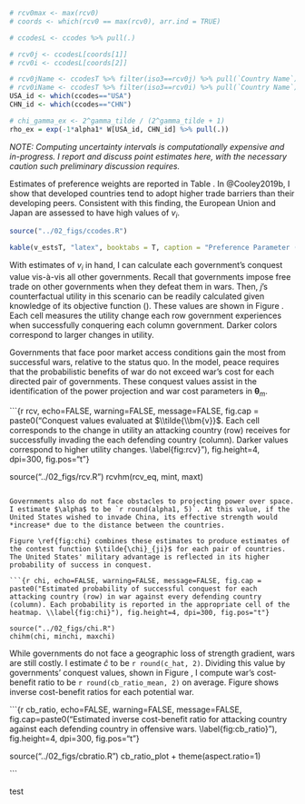 ```r

# rcv0max <- max(rcv0)
# coords <- which(rcv0 == max(rcv0), arr.ind = TRUE)

# ccodesL <- ccodes %>% pull(.)

# rcv0j <- ccodesL[coords[1]]
# rcv0i <- ccodesL[coords[2]]

# rcv0jName <- ccodesT %>% filter(iso3==rcv0j) %>% pull(`Country Name`)
# rcv0iName <- ccodesT %>% filter(iso3==rcv0i) %>% pull(`Country Name`)
USA_id <- which(ccodes=="USA")
CHN_id <- which(ccodes=="CHN")

# chi_gamma_ex <- 2^gamma_tilde / (2^gamma_tilde + 1)
rho_ex = exp(-1*alpha1* W[USA_id, CHN_id] %>% pull(.))

```

*NOTE: Computing uncertainty intervals is computationally expensive and in-progress. I report and discuss point estimates here, with the necessary caution such preliminary discussion requires.*

Estimates of preference weights are reported in Table \ref{tab:v_estsT}. In @Cooley2019b, I show that developed countries tend to adopt higher trade barriers than their developing peers. Consistent with this finding, the European Union and Japan are assessed to have high values of $v_i$.


```r

source("../02_figs/ccodes.R")

kable(v_estsT, "latex", booktabs = T, caption = "Preference Parameter ($\\tilde{\\bm{v}}$) Estimates \\label{tab:v_estsT}", escape = FALSE) %>% kable_styling(position = "center")

```

With estimates of $v_i$ in hand, I can calculate each government's conquest value vis-à-vis all other governments. Recall that governments impose free trade on other governments when they defeat them in wars. Then, $j$'s counterfactual utility in this scenario can be readily calculated given knowledge of its objective function (\ref{eq:Ghat}). These values are shown in Figure \ref{fig:rcv}. Each cell measures the utility change each row government experiences when successfully conquering each column government. Darker colors correspond to larger changes in utility.

Governments that face poor market access conditions gain the most from successful wars, relative to the status quo. In the model, peace requires that the probabilistic benefits of war do not exceed war's cost for each directed pair of governments. These conquest values assist in the identification of the power projection and war cost parameters in $\bm{\theta}_m$.

```{r rcv, echo=FALSE, warning=FALSE, message=FALSE, fig.cap = paste0("Conquest values evaluated at $\\tilde{\\bm{v}}$. Each cell corresponds to the change in utility an attacking country (row) receives for successfully invading the each defending country (column). Darker values correspond to higher utility changes. \\label{fig:rcv}"), fig.height=4, dpi=300, fig.pos="t"}

source("../02_figs/rcv.R")
rcvhm(rcv_eq, mint, maxt)

```

Governments also do not face obstacles to projecting power over space. I estimate $\alpha$ to be `r round(alpha1, 5)`. At this value, if the United States wished to invade China, its effective strength would *increase* due to the distance between the countries. 

Figure \ref{fig:chi} combines these estimates to produce estimates of the contest function $\tilde{\chi}_{ji}$ for each pair of countries. The United States' military advantage is reflected in its higher probability of success in conquest.

```{r chi, echo=FALSE, warning=FALSE, message=FALSE, fig.cap = paste0("Estimated probability of successful conquest for each attacking country (row) in war against every defending country (column). Each probability is reported in the appropriate cell of the heatmap. \\label{fig:chi}"), fig.height=4, dpi=300, fig.pos="t"}

source("../02_figs/chi.R")
chihm(chi, minchi, maxchi)

```

While governments do not face a geographic loss of strength gradient, wars are still costly. I estimate $\hat{c}$ to be `r round(c_hat, 2)`. Dividing this value by governments' conquest values, shown in Figure \ref{fig:rcv}, I compute war's cost-benefit ratio to be `r round(cb_ratio_mean, 2)` on average. Figure \ref{fig:cb_ratio} shows inverse cost-benefit ratios for each potential war. 

```{r cb_ratio, echo=FALSE, warning=FALSE, message=FALSE, fig.cap=paste0("Estimated inverse cost-benefit ratio for attacking country against each defending country in offensive wars. \\label{fig:cb_ratio}"), fig.height=4, dpi=300, fig.pos="t"}

source("../02_figs/cbratio.R")
cb_ratio_plot + theme(aspect.ratio=1)

```

test